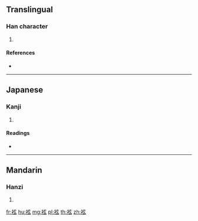 {{character info/new}}
==Translingual==

===Han character===
{{Han char|rn=145|rad=衣|as=05|sn=11|four=30232|canj=LYVI}}

# {{defn|Han|sort=衣05}}

====References====
* {{Han ref|kx=1115.060|dkj=34218|dj=1580.240|hdz=53084.080|uh=88A8|ud=34984|bh=D7B4|bd=55220}}

----

==Japanese==

===Kanji===
{{ja-kanji|grade=|rs=衣05}}

# {{defn|lang=ja|sort=衣05}}

====Readings====
* {{ja-readings|on=[[けん]] (ken), [[げん]] (gen)|kun=[[はれぎ]] (haregi)|nanori=}}

----

==Mandarin==

===Hanzi===
{{cmn-hanzi|pin=[[xiàn]] ([[xian4]])|wg=hsien<sup>4</sup>}}

# {{defn|lang=cmn|sort=衣05}}

[[fr:袨]]
[[hu:袨]]
[[mg:袨]]
[[pl:袨]]
[[th:袨]]
[[zh:袨]]